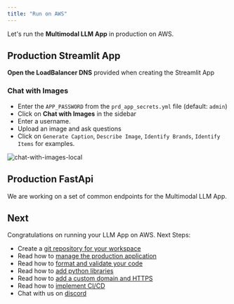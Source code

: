 ```yaml
---
title: "Run on AWS"
---
```


Let's run the **Multimodal LLM App** in production on AWS.

<Snippet file="aws-setup.mdx" />

<Snippet file="update-prd-secrets.mdx" />

<Snippet file="create-aws-resources.mdx" />

## Production Streamlit App

**Open the LoadBalancer DNS** provided when creating the Streamlit App

### Chat with Images

- Enter the `APP_PASSWORD` from the `prd_app_secrets.yml` file (default: `admin`)
- Click on **Chat with Images** in the sidebar
- Enter a username.
- Upload an image and ask questions
- Click on `Generate Caption`, `Describe Image`, `Identify Brands`, `Identify Items` for examples.

![chat-with-images-local](/images/chat-with-images-local.png)

## Production FastApi

<Note>

We are working on a set of common endpoints for the Multimodal LLM App.

</Note>

<Snippet file="llm-app-update-production.mdx" />

<Snippet file="llm-app-delete-aws-resources.mdx" />

## Next

Congratulations on running your LLM App on AWS. Next Steps:

- Create a [git repository for your workspace](/how-to/git-repo)
- Read how to [manage the production application](/how-to/production-app)
- Read how to [format and validate your code](/how-to/format-and-validate)
- Read how to [add python libraries](/how-to/python-libraries)
- Read how to [add a custom domain and HTTPS](how-to/domain-https)
- Read how to [implement CI/CD](how-to/ci-cd)
- Chat with us on [discord](https://discord.gg/4MtYHHrgA8)
